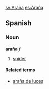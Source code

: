 [[sv:Araña]] [[es:Araña]]
==Spanish==
===Noun===
'''araña''' ''f''

#[[spider]]

====Related terms====
*[[araña de luces]]